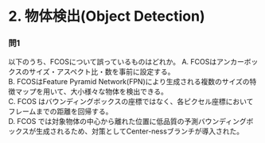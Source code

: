 # 2. 物体検出(Object Detection)

### 問1
以下のうち、FCOSについて誤っているものはどれか。
A. FCOSはアンカーボックスのサイズ・アスペクト比・数を事前に設定する。  
B. FCOSはFeature Pyramid Network(FPN)により生成される複数のサイズの特徴マップを用いて、大小様々な物体を検出できる。  
C. FCOS はバウンディングボックスの座標ではなく、各ピクセル座標においてフレームまでの距離を回帰する。  
D. FCOS では対象物体の中心から離れた位置に低品質の予測バウンディングボックスが生成されるため、対策としてCenter-nessブランチが導入された。


